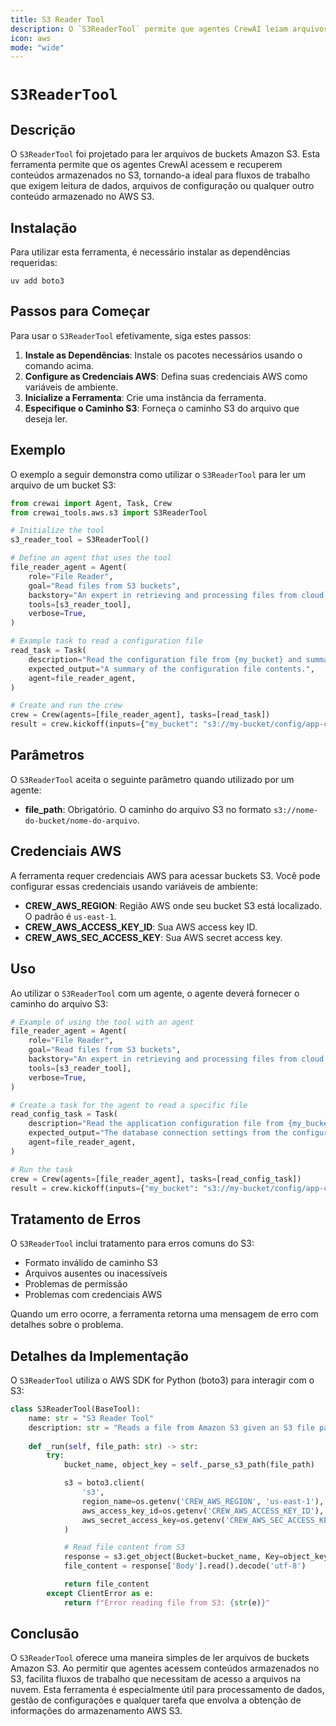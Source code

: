 ```yaml
---
title: S3 Reader Tool
description: O `S3ReaderTool` permite que agentes CrewAI leiam arquivos de buckets Amazon S3.
icon: aws
mode: "wide"
---
```


# `S3ReaderTool`

## Descrição

O `S3ReaderTool` foi projetado para ler arquivos de buckets Amazon S3. Esta ferramenta permite que os agentes CrewAI acessem e recuperem conteúdos armazenados no S3, tornando-a ideal para fluxos de trabalho que exigem leitura de dados, arquivos de configuração ou qualquer outro conteúdo armazenado no AWS S3.

## Instalação

Para utilizar esta ferramenta, é necessário instalar as dependências requeridas:

```shell
uv add boto3
```

## Passos para Começar

Para usar o `S3ReaderTool` efetivamente, siga estes passos:

1. **Instale as Dependências**: Instale os pacotes necessários usando o comando acima.
2. **Configure as Credenciais AWS**: Defina suas credenciais AWS como variáveis de ambiente.
3. **Inicialize a Ferramenta**: Crie uma instância da ferramenta.
4. **Especifique o Caminho S3**: Forneça o caminho S3 do arquivo que deseja ler.

## Exemplo

O exemplo a seguir demonstra como utilizar o `S3ReaderTool` para ler um arquivo de um bucket S3:

```python Code
from crewai import Agent, Task, Crew
from crewai_tools.aws.s3 import S3ReaderTool

# Initialize the tool
s3_reader_tool = S3ReaderTool()

# Define an agent that uses the tool
file_reader_agent = Agent(
    role="File Reader",
    goal="Read files from S3 buckets",
    backstory="An expert in retrieving and processing files from cloud storage.",
    tools=[s3_reader_tool],
    verbose=True,
)

# Example task to read a configuration file
read_task = Task(
    description="Read the configuration file from {my_bucket} and summarize its contents.",
    expected_output="A summary of the configuration file contents.",
    agent=file_reader_agent,
)

# Create and run the crew
crew = Crew(agents=[file_reader_agent], tasks=[read_task])
result = crew.kickoff(inputs={"my_bucket": "s3://my-bucket/config/app-config.json"})
```

## Parâmetros

O `S3ReaderTool` aceita o seguinte parâmetro quando utilizado por um agente:

- **file_path**: Obrigatório. O caminho do arquivo S3 no formato `s3://nome-do-bucket/nome-do-arquivo`.

## Credenciais AWS

A ferramenta requer credenciais AWS para acessar buckets S3. Você pode configurar essas credenciais usando variáveis de ambiente:

- **CREW_AWS_REGION**: Região AWS onde seu bucket S3 está localizado. O padrão é `us-east-1`.
- **CREW_AWS_ACCESS_KEY_ID**: Sua AWS access key ID.
- **CREW_AWS_SEC_ACCESS_KEY**: Sua AWS secret access key.

## Uso

Ao utilizar o `S3ReaderTool` com um agente, o agente deverá fornecer o caminho do arquivo S3:

```python Code
# Example of using the tool with an agent
file_reader_agent = Agent(
    role="File Reader",
    goal="Read files from S3 buckets",
    backstory="An expert in retrieving and processing files from cloud storage.",
    tools=[s3_reader_tool],
    verbose=True,
)

# Create a task for the agent to read a specific file
read_config_task = Task(
    description="Read the application configuration file from {my_bucket} and extract the database connection settings.",
    expected_output="The database connection settings from the configuration file.",
    agent=file_reader_agent,
)

# Run the task
crew = Crew(agents=[file_reader_agent], tasks=[read_config_task])
result = crew.kickoff(inputs={"my_bucket": "s3://my-bucket/config/app-config.json"})
```

## Tratamento de Erros

O `S3ReaderTool` inclui tratamento para erros comuns do S3:

- Formato inválido de caminho S3
- Arquivos ausentes ou inacessíveis
- Problemas de permissão
- Problemas com credenciais AWS

Quando um erro ocorre, a ferramenta retorna uma mensagem de erro com detalhes sobre o problema.

## Detalhes da Implementação

O `S3ReaderTool` utiliza o AWS SDK for Python (boto3) para interagir com o S3:

```python Code
class S3ReaderTool(BaseTool):
    name: str = "S3 Reader Tool"
    description: str = "Reads a file from Amazon S3 given an S3 file path"
    
    def _run(self, file_path: str) -> str:
        try:
            bucket_name, object_key = self._parse_s3_path(file_path)

            s3 = boto3.client(
                's3',
                region_name=os.getenv('CREW_AWS_REGION', 'us-east-1'),
                aws_access_key_id=os.getenv('CREW_AWS_ACCESS_KEY_ID'),
                aws_secret_access_key=os.getenv('CREW_AWS_SEC_ACCESS_KEY')
            )

            # Read file content from S3
            response = s3.get_object(Bucket=bucket_name, Key=object_key)
            file_content = response['Body'].read().decode('utf-8')

            return file_content
        except ClientError as e:
            return f"Error reading file from S3: {str(e)}"
```

## Conclusão

O `S3ReaderTool` oferece uma maneira simples de ler arquivos de buckets Amazon S3. Ao permitir que agentes acessem conteúdos armazenados no S3, facilita fluxos de trabalho que necessitam de acesso a arquivos na nuvem. Esta ferramenta é especialmente útil para processamento de dados, gestão de configurações e qualquer tarefa que envolva a obtenção de informações do armazenamento AWS S3.